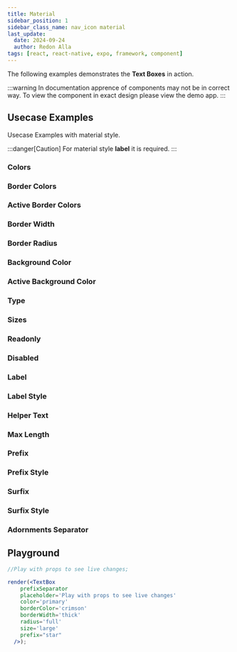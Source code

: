 ```yaml
---
title: Material
sidebar_position: 1
sidebar_class_name: nav_icon material
last_update:
  date: 2024-09-24
  author: Redon Alla
tags: [react, react-native, expo, framework, component]
---
```




The following examples demonstrates the **Text Boxes** in action.

:::warning
In documentation apprence of components may not be in correct way.
To view the component in exact design please view the demo app.
:::

## Usecase Examples

Usecase Examples with material style.

:::danger[Caution]
For material style **label** it is required.
:::


### Colors

<ExampleWrapper codeExample={ColorsExampleMdx}>
  <ColorsExample />
</ExampleWrapper>

### Border Colors

<ExampleWrapper codeExample={BorderColorsExampleMdx}>
  <BorderColorsExample />
</ExampleWrapper>

### Active Border Colors

<ExampleWrapper codeExample={ActiveBorderColorsExampleMdx}>
  <ActiveBorderColorsExample />
</ExampleWrapper>

### Border Width

<ExampleWrapper codeExample={BorderWidthExampleMdx}>
  <BorderWidthExample />
</ExampleWrapper>

### Border Radius

<ExampleWrapper codeExample={BorderRadiusExampleMdx}>
  <BorderRadiusExample />
</ExampleWrapper>

### Background Color

<ExampleWrapper codeExample={BackgroundColorExampleMdx}>
  <BackgroundColorExample />
</ExampleWrapper>

### Active Background Color

<ExampleWrapper codeExample={ActiveBackgroundColorExampleMdx}>
  <ActiveBackgroundColorExample />
</ExampleWrapper>

### Type

<ExampleWrapper codeExample={TypeExampleMdx}>
  <TypeExample />
</ExampleWrapper>

### Sizes

<ExampleWrapper codeExample={SizesExampleMdx}>
  <SizesExample />
</ExampleWrapper>

### Readonly

<ExampleWrapper codeExample={ReadonlyExampleMdx}>
  <ReadonlyExample />
</ExampleWrapper>

### Disabled

<ExampleWrapper codeExample={ReadonlyExampleMdx}>
  <ReadonlyExample />
</ExampleWrapper>

### Label

<ExampleWrapper codeExample={LabelExampleMdx}>
  <LabelExample />
</ExampleWrapper>

### Label Style

<ExampleWrapper codeExample={LabelStyleExampleMdx}>
  <LabelStyleExample />
</ExampleWrapper>

### Helper Text

<ExampleWrapper codeExample={HelperTextExampleMdx}>
  <HelperTextExample />
</ExampleWrapper>

### Max Length

<ExampleWrapper codeExample={MaxLengthExampleMdx}>
  <MaxLengthExample />
</ExampleWrapper>

### Prefix

<ExampleWrapper codeExample={PrefixExampleMdx}>
  <PrefixExample />
</ExampleWrapper>

### Prefix Style

<ExampleWrapper codeExample={PrefixStyleExampleMdx}>
  <PrefixStyleExample />
</ExampleWrapper>

### Surfix

<ExampleWrapper codeExample={SurfixExampleMdx}>
  <SurfixExample />
</ExampleWrapper>

### Surfix Style

<ExampleWrapper codeExample={SurfixStyleExampleMdx}>
  <SurfixStyleExample />
</ExampleWrapper>


### Adornments Separator

<ExampleWrapper codeExample={AdornmentSeparatorExampleMdx}>
  <AdornmentSeparatorExample />
</ExampleWrapper>

## Playground

```jsx live noInline
//Play with props to see live changes;

render(<TextBox
    prefixSeparator
    placeholder='Play with props to see live changes'
    color='primary'
    borderColor='crimson'
    borderWidth='thick'
    radius='full'
    size='large'
    prefix="star"
  />);
```